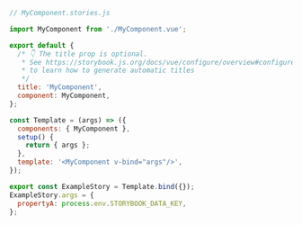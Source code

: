 ```js
// MyComponent.stories.js

import MyComponent from './MyComponent.vue';

export default {
  /* 👇 The title prop is optional.
   * See https://storybook.js.org/docs/vue/configure/overview#configure-story-loading
   * to learn how to generate automatic titles
   */
  title: 'MyComponent',
  component: MyComponent,
};

const Template = (args) => ({
  components: { MyComponent },
  setup() {
    return { args };
  },
  template: '<MyComponent v-bind="args"/>',
});

export const ExampleStory = Template.bind({});
ExampleStory.args = {
  propertyA: process.env.STORYBOOK_DATA_KEY,
};
```